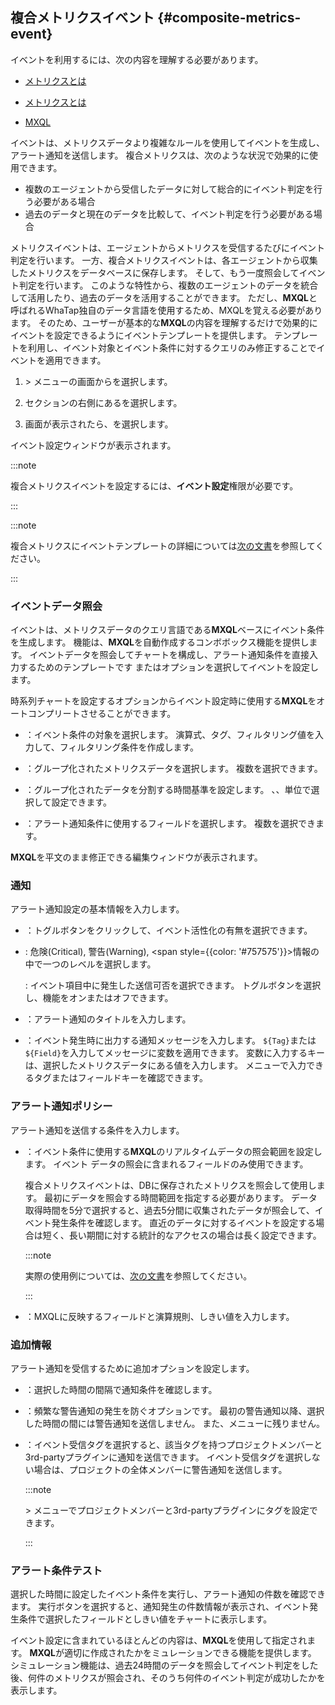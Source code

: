 ## 複合メトリクスイベント {#composite-metrics-event}

<Cmdname sid="composite_metrics" className="uitext" />イベントを利用するには、次の内容を理解する必要があります。

<Xclude product='npm'>

- [メトリクスとは](metrics-intro)

</Xclude>

<InDoc product='npm'>

- [メトリクスとは](../metrics/common-metrics-intro)

</InDoc>

- [MXQL](../mxql/mxql-overview)

<Cmdname sid="composite_metrics" className="uitext" />イベントは、メトリクスデータより複雑なルールを使用してイベントを生成し、アラート通知を送信します。 複合メトリクスは、次のような状況で効果的に使用できます。

- 複数のエージェントから受信したデータに対して総合的にイベント判定を行う必要がある場合
- 過去のデータと現在のデータを比較して、イベント判定を行う必要がある場合

メトリクスイベントは、エージェントからメトリクスを受信するたびにイベント判定を行います。 一方、複合メトリクスイベントは、各エージェントから収集したメトリクスをデータベースに保存します。 そして、もう一度照会してイベント判定を行います。 このような特性から、複数のエージェントのデータを統合して活用したり、過去のデータを活用することができます。 ただし、**MXQL**と呼ばれるWhaTap独自のデータ言語を使用するため、MXQLを覚える必要があります。 そのため、ユーザーが基本的な**MXQL**の内容を理解するだけで効果的にイベントを設定できるようにイベントテンプレートを提供します。 テンプレートを利用し、イベント対象とイベント条件に対するクエリのみ修正することでイベントを適用できます。

1. <Cmdname sid="event_statistic" className="uitext" /> &gt; <Cmdname sid="event_setting" className="uitext" />メニューの画面から<Cmdname sid="metrics" className="uitext" />を選択します。

2. <Cmdname sid="composite_metrics" className="uitext" />セクションの右側にある<Cmdname sid="add_notification" className="uitext" />を選択します。

3. <Cmdname sid="composite_metrics" className="uitext" />画面が表示されたら、<Cmdname sid="create_new_composite_mxql_event" className="uitext" />を選択します。

イベント設定ウィンドウが表示されます。 

<ImgLang img='set-event-cmetric.png' desc='複合メトリクスイベント設定' />

<Xclude product='server'>

:::note

複合メトリクスイベントを設定するには、**イベント設定**権限が必要です。

:::

</Xclude>

<InDoc product='server,postgresql,java,python,php,nodejs,golang,dotnet,browser'>

:::note

複合メトリクスにイベントテンプレートの詳細については[次の文書](#composite-metrics-template)を参照してください。

:::

</InDoc>

### イベントデータ照会

<Cmdname sid="composite_metrics" className="uitext" />イベントは、メトリクスデータのクエリ言語である<b>MXQL</b>ベースにイベント条件を生成します。 <Cmdname sid="create_new_composite_mxql_event" className="uitext" />機能は、<b>MXQL</b>を自動作成するコンボボックス機能を提供します。 イベントデータを照会してチャートを構成し、アラート通知条件を直接入力するためのテンプレートです <Cmdname sid="widget" className="uitext" />または<Cmdname sid="text" className="uitext" />オプションを選択してイベントを設定します。

<Tabs>
<TabItem value='widget' label='ウィジェット'>

時系列チャートを設定するオプションからイベント設定時に使用する**MXQL**をオートコンプリートさせることができます。

<ImgLang img='set-event-data-view.png' desc='イベントデータ参照' />

- <Cmdname sid="filter" className="uitext" />：イベント条件の対象を選択します。 <LinkImage img="number-01.png" className="ico" />演算式、<LinkImage img="number-02.png" className="ico" />タグ、<LinkImage img="number-03.png" className="ico" />フィルタリング値を入力して、フィルタリング条件を作成します。

  <ImgLang img='set-event-cmetric-filter.png' desc='フィルター' />

- <Cmdname sid="groupby" className="uitext" />：グループ化されたメトリクスデータを選択します。 複数を選択できます。

- <Cmdname sid="timeunit" className="uitext" />：グループ化されたデータを分割する時間基準を設定します。 <Cmdname sid="second" className="uitext" />、<Cmdname sid="minute" className="uitext" />、<Cmdname sid="hour" className="uitext" />単位で選択して設定できます。

- <Cmdname sid="field" className="uitext" />：アラート通知条件に使用するフィールドを選択します。 複数を選択できます。

</TabItem>
<TabItem value='text' label='テキスト'>

**MXQL**を平文のまま修正できる編集ウィンドウが表示されます。

<ImgLang img='set-event-metrics-text.png' desc='メトリクスイベント - テキスト' />

</TabItem>
</Tabs>

### 通知

アラート通知設定の基本情報を入力します。

- <Cmdname sid="enable_events" className="uitext" />：トグルボタンをクリックして、イベント活性化の有無を選択できます。

- <Cmdname sid="level" className="uitext" />: <span class='vslow'>危険(Critical)</span>, <span class='slow'>警告(Warning)</span>, <span style={{color: '#757575'}}>情報</span>の中で一つのレベルを選択します。

  <Cmdname sid="CNT08320" className="uitext" />: イベント項目中に発生した<Cmdname sid="CNT08320" className="uitext" />送信可否を選択できます。 トグルボタンを選択し、機能をオンまたはオフできます。

- <Cmdname sid="title" className="uitext" />：アラート通知のタイトルを入力します。

- <Cmdname sid="message" className="uitext" />：イベント発生時に出力する通知メッセージを入力します。 <code>&#36;&#123;Tag&#125;</code>または<code>&#36;&#123;Field&#125;</code>を入力してメッセージに変数を適用できます。 変数に入力するキーは、選択したメトリクスデータ<Cmdname sid="category" className="uitext" />にある値を入力します。 <Cmdname sid="tag_count" className="uitext" />メニューで入力できるタグまたはフィールドキーを確認できます。

  <ImgLang img='event-config-message-example.png' desc='Message example' />

### アラート通知ポリシー

アラート通知を送信する条件を入力します。

- <Cmdname sid="data_time_range" className="uitext" />：イベント条件に使用する<b>MXQL</b>のリアルタイムデータの照会範囲を設定します。 イベント データの照会に含まれるフィールドのみ使用できます。

  複合メトリクスイベントは、DBに保存されたメトリクスを照会して使用します。 最初にデータを照会する時間範囲を指定する必要があります。 データ取得時間を5分で選択すると、過去5分間に収集されたデータが照会して、イベント発生条件を確認します。 直近のデータに対するイベントを設定する場合は短く、長い期間に対する統計的なアクセスの場合は長く設定できます。 

  <Xclude product="altibase,amazon-cloudwatch,amazon-ecs,azure,cubrid,mongodb,mssql,mysql,ncloud,oracle-cloud,oracle,redis,server,tibero,browser">

  :::note

  実際の使用例については、[次の文書](#template)を参照してください。

  :::

  </Xclude>

- <Cmdname sid="condition" className="uitext" />：MXQLに反映するフィールドと演算規則、しきい値を入力します。

### 追加情報

アラート通知を受信するために追加オプションを設定します。

- <Cmdname sid="interval" className="uitext" />：選択した時間の間隔で通知条件を確認します。

- <Cmdname sid="silent" className="uitext" />：頻繁な警告通知の発生を防ぐオプションです。 最初の警告通知以降、選択した時間の間には警告通知を送信しません。 また、<Cmdname sid="event_history" className="uitext" />メニューに残りません。

- <Cmdname sid="event_tag" className="uitext" />：イベント受信タグを選択すると、該当タグを持つプロジェクトメンバーと3rd-partyプラグインに通知を送信できます。 イベント受信タグを選択しない場合は、プロジェクトの全体メンバーに警告通知を送信します。

  :::note

  <Cmdname sid="event_statistic" className="uitext" /> &gt; <Cmdname sid="event_receive_configuration" className="uitext" />メニューでプロジェクトメンバーと3rd-partyプラグインにタグを設定できます。

  :::

### アラート条件テスト

<ImgLang img='set-event-cmetric-test.png' desc='イベントルールテスト' />

選択した時間に設定したイベント条件を実行し、アラート通知の件数を確認できます。 実行ボタンを選択すると、通知発生の件数情報が表示され、イベント発生条件で選択したフィールドとしきい値をチャートに表示します。

イベント設定に含まれているほとんどの内容は、**MXQL**を使用して指定されます。 **MXQL**が適切に作成されたかをミュレーションできる機能を提供します。 シミュレーション機能は、過去24時間のデータを照会してイベント判定をした後、何件のメトリクスが照会され、そのうち何件のイベント判定が成功したかを表示します。
